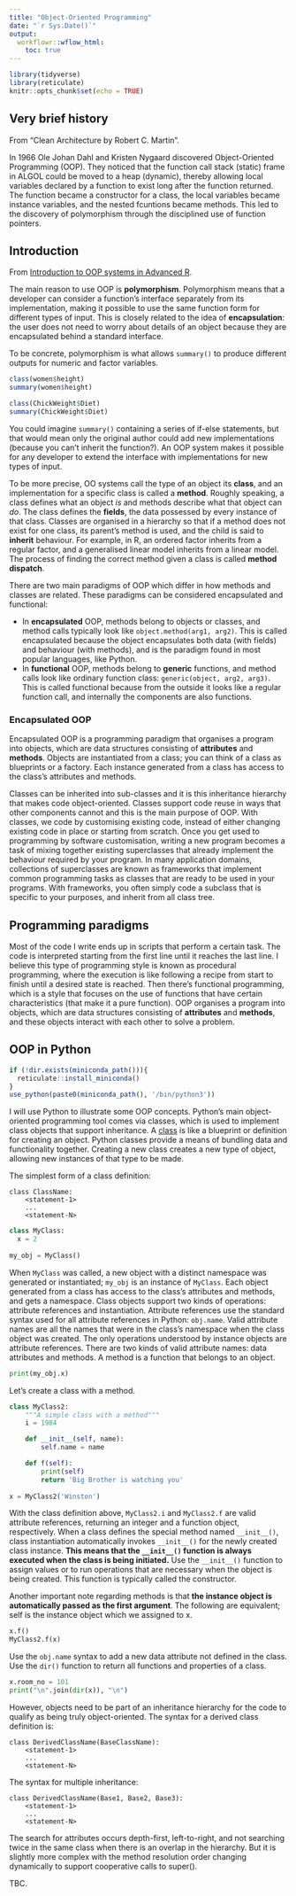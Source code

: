 ```yaml
---
title: "Object-Oriented Programming"
date: "`r Sys.Date()`"
output:
  workflowr::wflow_html:
    toc: true
---
```


```r
library(tidyverse)
library(reticulate)
knitr::opts_chunk$set(echo = TRUE)
```

## Very brief history

From "Clean Architecture by Robert C. Martin".

In 1966 Ole Johan Dahl and Kristen Nygaard discovered Object-Oriented Programming (OOP). They noticed that the function call stack (static) frame in ALGOL could be moved to a heap (dynamic), thereby allowing local variables declared by a function to exist long after the function returned. The function became a constructor for a class, the local variables became instance variables, and the nested fcuntions became methods. This led to the discovery of polymorphism through the disciplined use of function pointers.

## Introduction

From [Introduction to OOP systems in Advanced R](https://adv-r.hadley.nz/oo.html).

The main reason to use OOP is **polymorphism**. Polymorphism means that a developer can consider a function's interface separately from its implementation, making it possible to use the same function form for different types of input. This is closely related to the idea of **encapsulation**: the user does not need to worry about details of an object because they are encapsulated behind a standard interface.

To be concrete, polymorphism is what allows `summary()` to produce different outputs for numeric and factor variables.

```r
class(women$height)
summary(women$height)
```
```r
class(ChickWeight$Diet)
summary(ChickWeight$Diet)
```

You could imagine `summary()` containing a series of if-else statements, but that would mean only the original author could add new implementations (because you can't inherit the function?). An OOP system makes it possible for any developer to extend the interface with implementations for new types of input.

To be more precise, OO systems call the type of an object its **class**, and an implementation for a specific class is called a **method**. Roughly speaking, a class defines what an object _is_ and methods describe what that object can _do_. The class defines the **fields**, the data possessed by every instance of that class. Classes are organised in a hierarchy so that if a method does not exist for one class, its parent's method is used, and the child is said to **inherit** behaviour. For example, in R, an ordered factor inherits from a regular factor, and a generalised linear model inherits from a linear model. The process of finding the correct method given a class is called **method dispatch**.

There are two main paradigms of OOP which differ in how methods and classes are related. These paradigms can be considered encapsulated and functional:

* In **encapsulated** OOP, methods belong to objects or classes, and method calls typically look like `object.method(arg1, arg2)`. This is called encapsulated because the object encapsulates both data (with fields) and behaviour (with methods), and is the paradigm found in most popular languages, like Python.
* In **functional** OOP, methods belong to **generic** functions, and method calls look like ordinary function class: `generic(object, arg2, arg3)`. This is called functional because from the outside it looks like a regular function call, and internally the components are also functions.

### Encapsulated OOP

Encapsulated OOP is a programming paradigm that organises a program into objects, which are data structures consisting of **attributes** and **methods**. Objects are instantiated from a class; you can think of a class as blueprints or a factory. Each instance generated from a class has access to the class's attributes and methods.

Classes can be inherited into sub-classes and it is this inheritance hierarchy that makes code object-oriented. Classes support code reuse in ways that other components cannot and this is the main purpose of OOP. With classes, we code by customising existing code, instead of either changing existing code in place or starting from scratch. Once you get used to programming by software customisation, writing a new program becomes a task of mixing together existing superclasses that already implement the behaviour required by your program. In many application domains, collections of superclasses are known as frameworks that implement common programming tasks as classes that are ready to be used in your programs. With frameworks, you often simply code a subclass that is specific to your purposes, and inherit from all class tree.

## Programming paradigms

Most of the code I write ends up in scripts that perform a certain task. The
code is interpreted starting from the first line until it reaches the last
line. I believe this type of programming style is known as procedural
programming, where the execution is like following a recipe from start to
finish until a desired state is reached. Then there's functional programming,
which is a style that focuses on the use of functions that have certain
characteristics (that make it a pure function). OOP organises a program into
objects, which are data structures consisting of **attributes** and **methods**,
and these objects interact with each other to solve a problem.

## OOP in Python

```r
if (!dir.exists(miniconda_path())){
  reticulate::install_miniconda()
}
use_python(paste0(miniconda_path(), '/bin/python3'))
```

I will use Python to illustrate some OOP concepts. Python's main object-oriented
programming tool comes via classes, which is used to implement class objects
that support inheritance. A
[class](https://docs.python.org/3/tutorial/classes.html) is like a blueprint or
definition for creating an object. Python classes provide a means of bundling
data and functionality together. Creating a new class creates a new type of
object, allowing new instances of that type to be made.

The simplest form of a class definition:

```
class ClassName:
    <statement-1>
    ...
    <statement-N>
```

```python
class MyClass:
  x = 2
  
my_obj = MyClass()
```

When `MyClass` was called, a new object with a distinct namespace was generated
or instantiated; `my_obj` is an instance of `MyClass`. Each object generated
from a class has access to the class's attributes and methods, and gets a
namespace. Class objects support two kinds of operations: attribute references
and instantiation. Attribute references use the standard syntax used for all
attribute references in Python: `obj.name`. Valid attribute names are all the
names that were in the class's namespace when the class object was created. The
only operations understood by instance objects are attribute references. There
are two kinds of valid attribute names: data attributes and methods. A method is
a function that belongs to an object.

```python
print(my_obj.x)
```

Let's create a class with a method.

```python
class MyClass2:
    """A simple class with a method"""
    i = 1984

    def __init__(self, name):
        self.name = name

    def f(self):
        print(self)
        return 'Big Brother is watching you'
 
x = MyClass2('Winston')
```

With the class definition above, `MyClass2.i` and `MyClass2.f` are valid
attribute references, returning an integer and a function object, respectively.
When a class defines the special method named `__init__()`, class instantiation
automatically invokes `__init__()` for the newly created class instance. **This
means that the `__init__()` function is always executed when the class is being
initiated.** Use the `__init__()` function to assign values or to run operations
that are necessary when the object is being created. This function is typically
called the constructor.

Another important note regarding methods is that **the instance object is
automatically passed as the first argument**. The following are equivalent; self
is the instance object which we assigned to x.

```python
x.f()
MyClass2.f(x)
```

Use the `obj.name` syntax to add a new data attribute not defined in the class.
Use the `dir()` function to return all functions and properties of a class.

```python
x.room_no = 101
print("\n".join(dir(x)), "\n")
```

However, objects need to be part of an inheritance hierarchy for the code to
qualify as being truly object-oriented. The syntax for a derived class
definition is:

```
class DerivedClassName(BaseClassName):
    <statement-1>
    ...
    <statement-N>
```

The syntax for multiple inheritance:

```
class DerivedClassName(Base1, Base2, Base3):
    <statement-1>
    ...
    <statement-N>
```

The search for attributes occurs depth-first, left-to-right, and not searching
twice in the same class when there is an overlap in the hierarchy. But it is
slightly more complex with the method resolution order changing dynamically to
support cooperative calls to super().

TBC.

